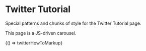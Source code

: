 
<Meta title="Legacy/Areas/Twitter Tutorial" />

# Twitter Tutorial

Special patterns and chunks of style for the Twitter Tutorial page.

This page is a JS-driven carousel.

<Preview>
  <Story name="Twitter Tutorial" height="1000px">
    {() => twitterHowToMarkup}
  </Story>
</Preview>
